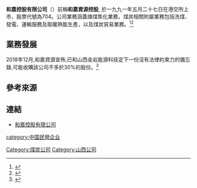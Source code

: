 '''和嘉控股有限公司'''（{{sehk|0704}}）前稱'''和嘉資源控股''', 於一九九一年五月二十七日在港交所上市，股票代號為704。公司業務涵蓋煉煤焦化業務，煤炭相關附屬業務包括洗煤、發電、運輸服務及取暖熱能生產，以及煤炭貿易業務。<ref>{{cite web|url=http://www3.hkexnews.hk/listedco/listconews/SEHK/2019/0114/LTN20190114586_C.pdf|title=和嘉控股有限公司 更改公司名稱|publisher=和嘉控股有限公司 香港聯合交易所|date=2019-01-14|accessdate=2019-01-30|archive-date=2019-11-14|archive-url=https://web.archive.org/web/20191114192151/https://www1.hkexnews.hk/listedco/listconews/sehk/2019/0114/ltn20190114586_c.pdf|dead-url=no}}</ref><ref>{{cite web|url=http://www.etnet.com.hk/www/tc/stocks/realtime/quote_ci_detail.php?code=704&pyear=2&eyear=0|title=和嘉控股 集團簡介|publisher=經濟通|accessdate=2019-01-30|archive-date=2019-12-17|archive-url=https://web.archive.org/web/20191217212037/http://www.etnet.com.hk/www/tc/stocks/realtime/quote_ci_detail.php?code=704&eyear=0&pyear=2|dead-url=no}}</ref>

==業務發展==
2018年12月,和嘉資源宣佈,已和山西金岩能源科技定下一份沒有法律約束力的備忘錄,可能收購該公司不多於30%的股份。<ref>{{cite web|url=https://hk.finance.yahoo.com/news/%E5%92%8C%E5%98%89%E8%B3%87%E6%BA%90-00704-hk-%E5%8F%AF%E8%83%BD%E6%94%B6%E8%B3%BC%E7%84%A6%E7%82%AD%E7%94%9F%E7%94%A2%E9%A0%85%E7%9B%AE%E6%9C%80%E5%A4%9A30-192100392.html|title=和嘉資源(00704.HK)可能收購焦炭生產項目最多30%|publisher=雅虎香港財經|date=2018-12-27|accessdate=2019-02-01|archive-date=2019-09-16|archive-url=https://web.archive.org/web/20190916121716/https://hk.finance.yahoo.com/news/%E5%92%8C%E5%98%89%E8%B3%87%E6%BA%90-00704-hk-%E5%8F%AF%E8%83%BD%E6%94%B6%E8%B3%BC%E7%84%A6%E7%82%AD%E7%94%9F%E7%94%A2%E9%A0%85%E7%9B%AE%E6%9C%80%E5%A4%9A30-192100392.html|dead-url=no}}</ref>

==參考來源==
{{Reflist}}

==連結==
*[http://www.huscoke.com 和嘉控股有限公司]{{Wayback|url=http://www.huscoke.com/ |date=20190127074620 }}

[[category:中国民營企业|category:中国民營企业]]
[[Category:煤炭公司|Category:煤炭公司]]
[[Category:山西公司|Category:山西公司]]